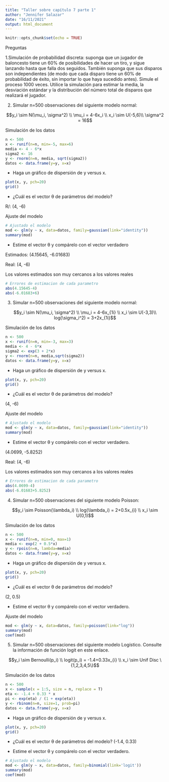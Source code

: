 ```yaml
---
title: "Taller sobre capítulo 7 parte 1"
author: "Jennifer Salazar"
date: "16/11/2021"
output: html_document
---
```


```r
knitr::opts_chunk$set(echo = TRUE)
```

Preguntas

1.Simulación de probabilidad discreta: suponga que un jugador de baloncesto tiene un 60% de posibilidades de hacer un tiro, y sigue lanzando hasta que falla dos seguidos. También suponga que sus disparos son independientes (de modo que cada disparo tiene un 60% de probabilidad de éxito, sin importar lo que haya sucedido antes). Simule el proceso 1000 veces. Utilice la simulación para estimar la media, la desviación estándar y la distribución del número total de disparos que realizará el jugador.




2. Simular n=500 observaciones del siguiente modelo normal:

$$y_i \sim N(\mu_i, \sigma^2) \\
\mu_i = 4-6x_i \\
x_i \sim U(-5,6)\\
\sigma^2 = 16$$


Simulación de los datos

```r
n <- 500
x <- runif(n=n, min=-5, max=6)
media <- 4 - 6*x
sigma2 <- 16
y <- rnorm(n=n, media, sqrt(sigma2))
datos <- data.frame(y=y, x=x)
```


* Haga un gráfico de dispersión de y versus x.

```r
plot(x, y, pch=20)
grid()
```



* ¿Cuál es el vector θ de parámetros del modelo?

R/: (4, -6)

Ajuste del modelo 
```r
# Ajustado el modelo
mod <- glm(y ~ x, data=datos, family=gaussian(link="identity"))
summary(mod)
```

* Estime el vector θ y compárelo con el vector verdadero

Estimados: (4.15645, -6.01683)


Real: (4, -6)

Los valores estimados son muy cercanos a los valores reales

```r
# Errores de estimacion de cada parametro
abs(4.15645-4)
abs(-6.01683+6)
```

3. Simular n=500 observaciones del siguiente modelo normal:

$$y_i \sim N(\mu_i, \sigma^2) \\
\mu_i = 4-6x_{1i} \\
x_i \sim U(-3,3)\\
log(\sigma_i^2) = 3+2x_{1i}$$



Simulación de los datos

```r

n <- 500
x <- runif(n=n, min=-3, max=3)
media <- 4 - 6*x
sigma2 <- exp(3 + 2*x)
y <- rnorm(n=n, media,sqrt(sigma2))
datos <- data.frame(y=y, x=x)
```


* Haga un gráfico de dispersión de y versus x.

```r
plot(x, y, pch=20)
grid()
```


* ¿Cuál es el vector θ de parámetros del modelo?

(4, -6)


Ajuste del modelo 
```r
# Ajustado el modelo
mod <- glm(y ~ x, data=datos, family=gaussian(link="identity"))
summary(mod)
```


* Estime el vector θ y compárelo con el vector verdadero.

(4.0699, -5.8252)

Real: (4, -6)

Los valores estimados son muy cercanos a los valores reales

```r
# Errores de estimacion de cada parametro
abs(4.0699-4)
abs(-6.01683+5.8252)
```



4. Simular n=500 observaciones del siguiente modelo Poisson:


$$y_i \sim Poisson(\lambda_i) \\
log(\lambda_i) = 2+0.5x_{i} \\
x_i \sim U(0,1)$$

Simulación de los datos

```r
n <- 500
x <- runif(n=n, min=0, max=1)
media <- exp(2 + 0.5*x)
y <- rpois(n=n, lambda=media)
datos <- data.frame(y=y, x=x)
```


* Haga un gráfico de dispersión de y versus x.

```r
plot(x, y, pch=20)
grid()
```

* ¿Cuál es el vector θ de parámetros del modelo?

(2, 0.5)

* Estime el vector θ y compárelo con el vector verdadero.


Ajuste del modelo 
```r
mod <- glm(y ~ x, data=datos, family=poisson(link="log"))
summary(mod)
coef(mod)
```


5. Simular n=500 observaciones del siguiente modelo Logístico. Consulte la información de función logit en este enlace.

$$y_i \sim Bernoulli(p_i) \\
logit(p_i) = -1.4+0.33x_{i} \\
x_i \sim Unif Disc \{1,2,3,4,5\}$$


Simulación de los datos


```r
n <- 500
x <- sample(x = 1:5, size = n, replace = T)
eta <- -1.4 + 0.33 * x
pi <- exp(eta) / (1 + exp(eta))
y <- rbinom(n=n, size=1, prob=pi)
datos <- data.frame(y=y, x=x)
```


* Haga un gráfico de dispersión de y versus x.


```r
plot(x, y, pch=20)
grid()
```



* ¿Cuál es el vector θ de parámetros del modelo?
(-1.4, 0.33)

* Estime el vector θ y compárelo con el vector verdadero.


```r
# Ajustado el modelo
mod <- glm(y ~ x, data=datos, family=binomial(link='logit'))
summary(mod)
coef(mod) 
```


